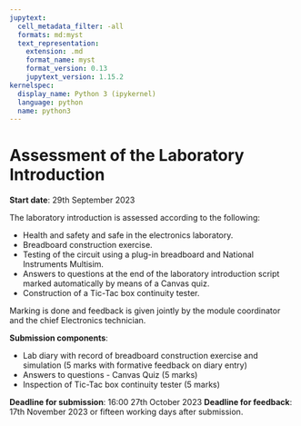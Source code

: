 ```yaml
---
jupytext:
  cell_metadata_filter: -all
  formats: md:myst
  text_representation:
    extension: .md
    format_name: myst
    format_version: 0.13
    jupytext_version: 1.15.2
kernelspec:
  display_name: Python 3 (ipykernel)
  language: python
  name: python3
---
```


# Assessment of the Laboratory Introduction

**Start date**: 29th September 2023

The laboratory introduction is assessed according to the following:

-   Health and safety and safe in the electronics laboratory.
-   Breadboard construction exercise.
-   Testing of the circuit using a plug-in breadboard and National
    Instruments Multisim.
-   Answers to questions at the end of the laboratory introduction
    script marked automatically by means of a Canvas quiz.
-   Construction of a Tic-Tac box continuity tester.

Marking is done and feedback is given jointly by the module coordinator
and the chief Electronics technician.

**Submission components**:

-   Lab diary with record of breadboard construction exercise and
    simulation (5 marks with formative feedback on diary entry)
-   Answers to questions - Canvas Quiz (5 marks)
-   Inspection of Tic-Tac box continuity tester (5 marks)

**Deadline for submission**: 16:00 27th October 2023
**Deadline for feedback**: 17th November 2023 or fifteen working days
after submission.
